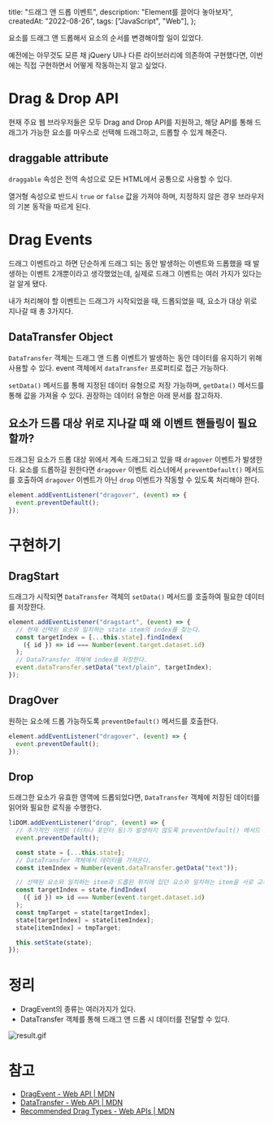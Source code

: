  title: "드래그 앤 드롭 이벤트",
  description: "Element를 끌어다 놓아보자",
  createdAt: "2022-08-26",
  tags: ["JavaScript", "Web"],
};

요소를 드래그 앤 드롭해서 요소의 순서를 변경해야할 일이 있었다.

예전에는 아무것도 모른 채 jQuery UI나 다른 라이브러리에 의존하여 구현했다면, 이번에는 직접 구현하면서 어떻게 작동하는지 알고 싶었다.

# Drag & Drop API

현재 주요 웹 브라우저들은 모두 Drag and Drop API를 지원하고, 해당 API를 통해 드래그가 가능한 요소를 마우스로 선택해 드래그하고, 드롭할 수 있게 해준다.

## draggable attribute

`draggable` 속성은 전역 속성으로 모든 HTML에서 공통으로 사용할 수 있다.

열거형 속성으로 반드시 `true` or `false` 값을 가져야 하며, 지정하지 않은 경우 브라우저의 기본 동작을 따르게 된다.

# Drag Events

드래그 이벤트라고 하면 단순하게 드래그 되는 동안 발생하는 이벤트와 드롭했을 때 발생하는 이벤트 2개뿐이라고 생각했었는데, 실제로 드래그 이벤트는 여러 가지가 있다는 걸 알게 됐다.

내가 처리해야 할 이벤트는 드래그가 시작되었을 때, 드롭되었을 때, 요소가 대상 위로 지나갈 때 총 3가지다.

## DataTransfer Object

`DataTransfer` 객체는 드래그 앤 드롭 이벤트가 발생하는 동안 데이터를 유지하기 위해 사용할 수 있다. event 객체에서 `dataTransfer` 프로퍼티로 접근 가능하다.

`setData()` 메서드를 통해 지정된 데이터 유형으로 저장 가능하며, `getData()` 메서드를 통해 값을 가져올 수 있다. 권장하는 데이터 유형은 아래 문서를 참고하자.

## 요소가 드롭 대상 위로 지나갈 때 왜 이벤트 핸들링이 필요할까?

드래그된 요소가 드롭 대상 위에서 계속 드래그되고 있을 때 `dragover` 이벤트가 발생한다. 요소를 드롭하길 원한다면 `dragover` 이벤트 리스너에서 `preventDefault()` 메서드를 호출하여 `dragover` 이벤트가 아닌 `drop` 이벤트가 작동할 수 있도록 처리해야 한다.

```jsx
element.addEventListener("dragover", (event) => {
  event.preventDefault();
});
```

# 구현하기

## DragStart

드래그가 시작되면 `DataTransfer` 객체의 `setData()` 메서드를 호출하여 필요한 데이터를 저장한다.

```jsx
element.addEventListener("dragstart", (event) => {
  // 현재 선택된 요소와 일치하는 state item의 index를 찾는다.
  const targetIndex = [...this.state].findIndex(
    ({ id }) => id === Number(event.target.dataset.id)
  );
  // DataTransfer 객체에 index를 저장한다.
  event.dataTransfer.setData("text/plain", targetIndex);
});
```

## DragOver

원하는 요소에 드롭 가능하도록 `preventDefault()` 메서드를 호출한다.

```jsx
element.addEventListener("dragover", (event) => {
  event.preventDefault();
});
```

## Drop

드래그한 요소가 유효한 영역에 드롭되었다면, `DataTransfer` 객체에 저장된 데이터를 읽어와 필요한 로직을 수행한다.

```jsx
liDOM.addEventListener("drop", (event) => {
  // 추가적인 이벤트 (터치나 포인터 등)가 발생하지 않도록 preventDefault() 메서드 호출
  event.preventDefault();

  const state = [...this.state];
  // DataTransfer 객체에서 데이터를 가져온다.
  const itemIndex = Number(event.dataTransfer.getData("text"));

  // 선택된 요소와 일치하는 item과 드롭된 위치에 있던 요소와 일치하는 item을 서로 교체한다.
  const targetIndex = state.findIndex(
    ({ id }) => id === Number(event.target.dataset.id)
  );
  const tmpTarget = state[targetIndex];
  state[targetIndex] = state[itemIndex];
  state[itemIndex] = tmpTarget;

  this.setState(state);
});
```

# 정리

- DragEvent의 종류는 여러가지가 있다.
- DataTransfer 객체를 통해 드래그 앤 드롭 시 데이터를 전달할 수 있다.

![result.gif](result.gif)

# 참고

- [DragEvent - Web API | MDN](https://developer.mozilla.org/ko/docs/Web/API/DragEvent)
- [DataTransfer - Web API | MDN](https://developer.mozilla.org/ko/docs/Web/API/DataTransfer)
- [Recommended Drag Types - Web APIs | MDN](https://developer.mozilla.org/en-US/docs/Web/API/HTML_Drag_and_Drop_API/Recommended_drag_types)
